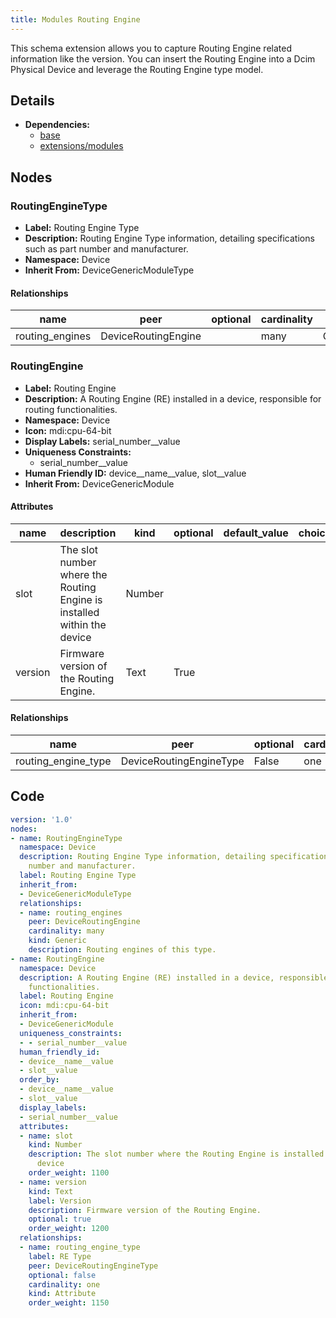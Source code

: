 ```yaml
---
title: Modules Routing Engine
---
```


This schema extension allows you to capture Routing Engine related information like the version. You can insert the Routing Engine into a Dcim Physical Device and leverage the Routing Engine type model.

## Details

- **Dependencies:**
  - [base](dcim)
  - [extensions/modules](modules)

## Nodes

### RoutingEngineType

- **Label:** Routing Engine Type
- **Description:** Routing Engine Type information, detailing specifications such as part number and manufacturer.
- **Namespace:** Device
- **Inherit From:** DeviceGenericModuleType


#### Relationships

| name | peer | optional | cardinality | kind |
| ---- | ---- | -------- | ----------- | ---- |
| routing_engines | DeviceRoutingEngine |  | many | Generic |

### RoutingEngine

- **Label:** Routing Engine
- **Description:** A Routing Engine (RE) installed in a device, responsible for routing functionalities.
- **Namespace:** Device
- **Icon:** mdi:cpu-64-bit
- **Display Labels:** serial_number__value
- **Uniqueness Constraints:**
    - serial_number__value
- **Human Friendly ID:** device__name__value, slot__value
- **Inherit From:** DeviceGenericModule

#### Attributes

| name | description | kind | optional | default_value | choices |
| ---- | ----------- | ---- | -------- | ------------- | ------- |
| slot | The slot number where the Routing Engine is installed within the device | Number |  |  |  |
| version | Firmware version of the Routing Engine. | Text | True |  |  |

#### Relationships

| name | peer | optional | cardinality | kind |
| ---- | ---- | -------- | ----------- | ---- |
| routing_engine_type | DeviceRoutingEngineType | False | one | Attribute |


## Code

```yaml
version: '1.0'
nodes:
- name: RoutingEngineType
  namespace: Device
  description: Routing Engine Type information, detailing specifications such as part
    number and manufacturer.
  label: Routing Engine Type
  inherit_from:
  - DeviceGenericModuleType
  relationships:
  - name: routing_engines
    peer: DeviceRoutingEngine
    cardinality: many
    kind: Generic
    description: Routing engines of this type.
- name: RoutingEngine
  namespace: Device
  description: A Routing Engine (RE) installed in a device, responsible for routing
    functionalities.
  label: Routing Engine
  icon: mdi:cpu-64-bit
  inherit_from:
  - DeviceGenericModule
  uniqueness_constraints:
  - - serial_number__value
  human_friendly_id:
  - device__name__value
  - slot__value
  order_by:
  - device__name__value
  - slot__value
  display_labels:
  - serial_number__value
  attributes:
  - name: slot
    kind: Number
    description: The slot number where the Routing Engine is installed within the
      device
    order_weight: 1100
  - name: version
    kind: Text
    label: Version
    description: Firmware version of the Routing Engine.
    optional: true
    order_weight: 1200
  relationships:
  - name: routing_engine_type
    label: RE Type
    peer: DeviceRoutingEngineType
    optional: false
    cardinality: one
    kind: Attribute
    order_weight: 1150

```